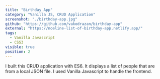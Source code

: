 ```yaml
---
title: "Birthday App"
category: "Vanilla JS, CRUD Application"
screenshot: "./birthday-app.jpg"
github: "https://github.com/vakodrazan/birthday-app"
external: "https://noeline-list-of-birthday-app.netlify.app/"
tags:
  - Vanilla Javascript
  - CSS3
visible: true
position: 2
---
```


I built this CRUD application with ES6. It displays a list of people that are from a local JSON file. I used Vanilla Javascript to handle the frontend.
